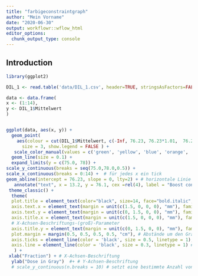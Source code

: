 ```yaml
---
title: "farbigeconstraintgraph"
author: "Mein Vorname"
date: "2020-06-30"
output: workflowr::wflow_html
editor_options:
  chunk_output_type: console
---
```


## Introduction

```r
library(ggplot2)

DIL_1 <- read.table('data/DIL_1.csv', header=TRUE, stringsAsFactors=FALSE, sep=";", dec=",", row.names="Dosisname")

data <- data.frame(
x <- (1:14),
y <- DIL_1$Mittelwert
)


ggplot(data, aes(x, y)) + 
  geom_point(
    aes(colour = cut(DIL_1$Mittelwert, c(-Inf, 76.23, 76.23*1.01,  76.23*1.02, 76.23*1.03, 76.23*1.04, 76.23*1.05, Inf))),
      size = 3, show.legend = FALSE ) +
   scale_color_manual(values = c('green', 'yellow', 'blue', 'orange', 'red')) + 
  geom_line(size = 0.1) +
  expand_limits(y = c(75.0, 78)) +
scale_y_continuous(breaks = seq(75.0,78.0,0.5)) +
scale_x_continuous(breaks = 0:14) +  # für jedes x ein tick
geom_abline(intercept = 76.23, slope = 0, lty=2) + # horizontale Linie ohne Steigung, da slope = 0 
   annotate("text", x = 13.2, y = 76.1, cex =rel(4), label = "Boost constraint") +
 theme_classic() +
  theme(
  plot.title = element_text(color="black", size=14, face="bold.italic", family ="serif"), # Titel des Graphen
  axis.text.x = element_text(margin = unit(c(1.5, 0, 0, 0), "mm"), family = "serif", size=rel(2)), # X-Achsen-Bezeichnungs-Parameter
  axis.text.y = element_text(margin = unit(c(0, 1.5, 0, 0), "mm"), family = "serif", size=rel(2)), # Y-Achsen-Bezeichnungs-Parameter
  axis.title.x = element_text(margin = unit(c(1.5, 0, 0, 0), "mm"), family = "serif", size=rel(2)), 
  # X-Achsen-Beschriftungs-(groß)-Parameter
  axis.title.y = element_text(margin = unit(c(0, 1.5, 0, 0), "mm"), family = "serif", size=rel(2)), # Y-Achsen-Beschriftungs-(groß)-Parameter
  plot.margin = margin(0.5, 0.5, 0.5, 0.5, "cm"), # Abstände um den Graphen in top-right-bottom-left Orientierung
  axis.ticks = element_line(color = 'black', size = 0.5, linetype = 1), axis.ticks.length = unit(0.13, "cm"), # Teilstriche
  axis.line = element_line(color = 'black', size = 0.3, linetype = 1) # Achsenlinie
   ) +
 xlab("Fraction") + # X-Achsen-Beschriftung
  ylab("Dose in Gray")  #+ # Y-Achsen-Beschriftung
  # scale_y_continuous(n.breaks = 10) # setzt eine bestimmte Anzahl von Achsenteilstrichen


```

